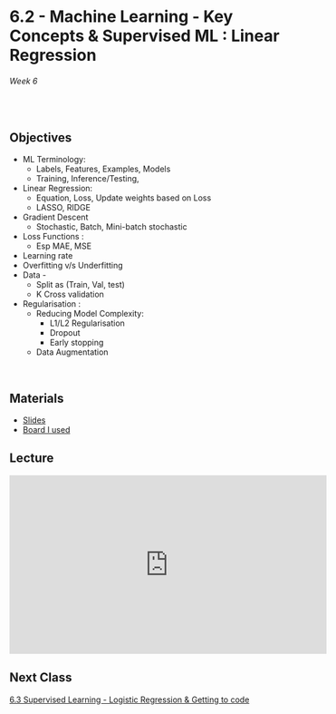 # 6.2 - Machine Learning - Key Concepts & Supervised ML : Linear Regression

######  Week 6 
<br>

## Objectives 

* ML Terminology:
    * Labels, Features, Examples, Models
    * Training, Inference/Testing, 
* Linear Regression:
    * Equation, Loss, Update weights based on Loss
    * LASSO, RIDGE
* Gradient Descent
    *  Stochastic, Batch, Mini-batch stochastic
* Loss Functions : 
    * Esp MAE, MSE
* Learning rate
* Overfitting v/s Underfitting
* Data - 
    * Split as (Train, Val, test)
    * K Cross validation
* Regularisation : 
    * Reducing Model Complexity:
        * L1/L2 Regularisation
        * Dropout
        * Early stopping
    * Data Augmentation 


<br>

## Materials

* [Slides](slides.pdf)
* [Board I used](board.pdf)

## Lecture

<iframe width="560" height="315" src="https://www.youtube.com/embed/aiy-eGQ9lzE" title="YouTube video player" frameborder="0" allow="accelerometer; autoplay; clipboard-write; encrypted-media; gyroscope; picture-in-picture; web-share" allowfullscreen></iframe>

## Next Class 

[6.3 Supervised Learning - Logistic Regression & Getting to code](../../Week_6/3/home.qmd)
